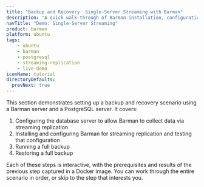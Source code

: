 ```yaml
---
title: "Backup and Recovery: Single-Server Streaming with Barman"
description: "A quick walk-through of Barman installation, configuration, and basic backup and restore operations"
navTitle: "Demo: Single-Server Streaming"
product: barman
platform: ubuntu
tags:
    - ubuntu
    - barman
    - postgresql
    - streaming-replication
    - live-demo
iconName: tutorial
directoryDefaults:
  prevNext: true
---
```


This section demonstrates setting up a backup and recovery scenario using a Barman server and a PostgreSQL server. It covers:

1. Configuring the database server to allow Barman to collect data via streaming replication
2. Installing and configuring Barman for streaming replication and testing that configuration
3. Running a full backup
4. Restoring a full backup

Each of these steps is interactive, with the prerequisites and results of the previous step captured in a Docker image. You can work through the entire scenario in order, or skip to the step that interests you.